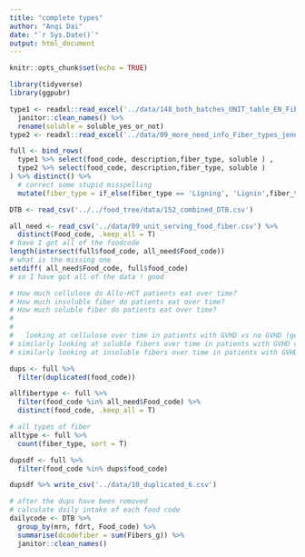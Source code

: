 ```yaml
---
title: "complete types"
author: "Anqi Dai"
date: "`r Sys.Date()`"
output: html_document
---
```


```r
knitr::opts_chunk$set(echo = TRUE)
```

```r
library(tidyverse)
library(ggpubr)
```

```r
type1 <- readxl::read_excel('../data/148_both_batches_UNIT_table_EN_Fiber_Types_JP.xlsm', sheet = 3) %>% 
  janitor::clean_names() %>% 
  rename(soluble = soluble_yes_or_not)
type2 <- readxl::read_excel('../data/09_more_need_info_Fiber_types_jenny.xlsx') %>% janitor::clean_names()

full <- bind_rows(
  type1 %>% select(food_code, description,fiber_type, soluble ) ,
  type2 %>% select(food_code, description,fiber_type, soluble ) 
) %>% distinct() %>% 
  # correct some stupid misspelling
  mutate(fiber_type = if_else(fiber_type == 'Ligning', 'Lignin',fiber_type))

DTB <- read_csv('../../food_tree/data/152_combined_DTB.csv')

all_need <- read_csv('../data/09_unit_serving_food_fiber.csv') %>% 
  distinct(Food_code, .keep_all = T)
# have I got all of the foodcode
length(intersect(full$food_code, all_need$Food_code))
# what is the missing one 
setdiff( all_need$Food_code, full$food_code)
# so I have got all of the data ! good
```
```r
# How much cellulose do Allo-HCT patients eat over time? 
# How much insoluble fiber do patients eat over time?
# How much soluble fiber do patients eat over time?
#   
#   
#   looking at cellulose over time in patients with GVHD vs no GVHD (geom_point and geom_smooth, colored by GVHD day -30 to +30)
# similarly looking at soluble fibers over time in patients with GVHD vs no GVHD (geom_point and geom_smooth, colored by GVHD day -30 to +30)
# similarly looking at insoluble fibers over time in patients with GVHD vs no GVHD (geom_point and geom_smooth, colored by GVHD day -30 to +30)

dups <- full %>% 
  filter(duplicated(food_code))

allfibertype <- full %>% 
  filter(food_code %in% all_need$Food_code) %>% 
  distinct(food_code, .keep_all = T)

# all types of fiber
alltype <- full %>% 
  count(fiber_type, sort = T)

dupsdf <- full %>% 
  filter(food_code %in% dups$food_code)

dupsdf %>% write_csv('../data/10_duplicated_6.csv')
```

```r
# after the dups have been removed 
# calculate daily intake of each food code 
dailycode <- DTB %>% 
  group_by(mrn, fdrt, Food_code) %>% 
  summarise(dcodefiber = sum(Fibers_g)) %>% 
  janitor::clean_names()


```

